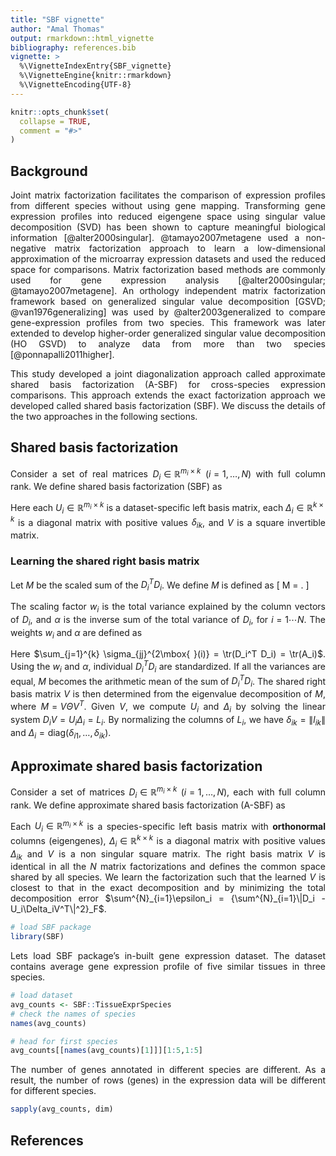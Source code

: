 ```yaml
---
title: "SBF vignette"
author: "Amal Thomas"
output: rmarkdown::html_vignette
bibliography: references.bib
vignette: >
  %\VignetteIndexEntry{SBF_vignette}
  %\VignetteEngine{knitr::rmarkdown}
  %\VignetteEncoding{UTF-8}
---
```


<style>
body {
text-align: justify}
</style>

```r
knitr::opts_chunk$set(
  collapse = TRUE,
  comment = "#>"
)
```


## Background

Joint matrix factorization facilitates the comparison of
expression profiles from different species without using gene mapping.
Transforming gene expression profiles into reduced eigengene space using
singular value decomposition (SVD) has been shown to capture meaningful
biological information [@alter2000singular].
@tamayo2007metagene used a non-negative matrix factorization
approach to learn a low-dimensional approximation of the
microarray expression datasets and used the reduced space for comparisons.
Matrix factorization based methods are commonly used for gene expression
analysis [@alter2000singular; @tamayo2007metagene].
An orthology independent matrix factorization framework based on generalized
singular value decomposition [GSVD; @van1976generalizing] was used
by @alter2003generalized to compare gene-expression
profiles from two species.
This framework was later extended to develop higher-order generalized singular
value decomposition (HO GSVD) to analyze data from more than two species 
[@ponnapalli2011higher].

This study developed a joint diagonalization approach called
approximate shared basis factorization (A-SBF)
for cross-species expression comparisons.
This approach extends the exact factorization approach we 
developed called shared basis factorization (SBF). We discuss
the details of the two approaches in the following sections.


## Shared basis factorization

Consider a set of real matrices $D_i \in \mathbb{R}^{m_i \times k}$
($i={1,\ldots ,N}$) with full column rank. We define 
shared basis factorization (SBF) as

\begin{align*}
  D_1 &= U_1\Delta_1V^T, \\
  D_2 &= U_2\Delta_2V^T, \\
      & \vdots \\
  D_N &= U_N\Delta_NV^T.
\end{align*}

Here each $U_i \in \mathbb{R}^{m_i \times k}$ is a dataset-specific
left basis matrix, each $\Delta_i \in \mathbb{R}^{k \times k}$ is a
diagonal matrix with positive values $\delta_{ik}$, and $V$ is
a square invertible matrix.

### Learning the shared right basis matrix

Let $M$ be the scaled sum of the $D_i^T D_i$.
We define $M$ is defined as
\[
 M = \frac{\sum_{i=1}^{N} D_i^T D_i/w_i}{\alpha}.
\]

The scaling factor $w_i$ is the total variance explained by the column
vectors of $D_i$, and $\alpha$ is the inverse sum of the total variance of
$D_i$, for $i = 1 \cdots N$. The weights $w_i$ and $\alpha$ are defined as

\begin{align*}
    w_i &= \sum_{j=1}^{k} \sigma_{jj}^{2\mbox{ }(i)} \mbox{ and}\\
    \alpha &= \sum_{i=1}^{N} \frac{1}{\sum_{j=1}^{k} \sigma_{jj}^{2\mbox{ }(i)}}.
\end{align*}

Here $\sum_{j=1}^{k} \sigma_{jj}^{2\mbox{ }(i)} = \tr(D_i^T D_i) = \tr(A_i)$.
Using the $w_i$ and $\alpha$, individual $D_i^T D_i$ are standardized.
If all the variances are equal, $M$ becomes the arithmetic mean of the sum of
$D_i^T D_i$.
The shared right basis matrix  $V$ is then determined from the eigenvalue
decomposition of $M$, where $M=V \Theta V^T$.
Given $V$, we compute $U_i$ and $\Delta_i$ by solving the linear system
$D_i V = U_i \Delta_i = L_i$.
By normalizing the columns of $L_i$, we have
$\delta_{ik} = \|l_{ik}\|$ and
$\Delta_i = \mbox{diag}(\delta_{i1},\ldots,\delta_{ik})$.

## Approximate shared basis factorization

Consider a set of matrices $D_i \in \mathbb{R}^{m_i \times k}$
($i= 1,\ldots,N$), each with full column rank. We define
approximate shared basis factorization (A-SBF) as

\begin{align*}
  D_1 &= U_1\Delta_1V^T + \epsilon_1, \\
  D_2 &= U_2\Delta_2V^T + \epsilon_2, \\
      & \vdots \\
  D_N &= U_N\Delta_NV^T + \epsilon_N.
\end{align*}

Each $U_i \in \mathbb{R}^{m_i \times k}$ is a species-specific left basis
matrix with **orthonormal** columns (eigengenes),
$\Delta_i \in \mathbb{R}^{k \times k}$ is a diagonal matrix with positive
values $\Delta_{ik}$ and $V$ is a non singular square matrix.
The right basis matrix $V$ is identical in all the $N$ matrix factorizations
and defines the common space shared by all species. 
We learn the factorization such that the learned $V$ is closest to that in
the exact decomposition and by minimizing the total decomposition error 
$\sum^{N}_{i=1}\epsilon_i = {\sum^{N}_{i=1}\|D_i - U_i\Delta_iV^T\|^2}_F$.

```r
# load SBF package
library(SBF)
```

Lets load SBF package's in-built gene expression dataset. The dataset contains
average gene expression profile of five similar tissues in three species.
```r
# load dataset
avg_counts <- SBF::TissueExprSpecies
# check the names of species
names(avg_counts)
```

```r
# head for first species
avg_counts[[names(avg_counts)[1]]][1:5,1:5]
```

The number of genes annotated in different species are different. As a result,
the number of rows (genes) in the expression data will be different for
different species.

```r
sapply(avg_counts, dim)
```

## References
